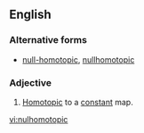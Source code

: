 ==English==

===Alternative forms===
* [[null-homotopic]], [[nullhomotopic]]

===Adjective===
{{en-adj|-}}

# {{context|topology|of a [[map]]|lang=en}} [[homotopic|Homotopic]] to a [[constant]] map.

[[vi:nulhomotopic]]
